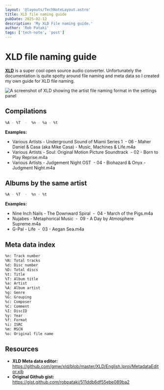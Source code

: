 ```yaml
---
layout: '@layouts/TechNoteLayout.astro'
title: XLD file naming guide
pubDate: 2025-02-12
description: 'My XLD File naming guide.'
author: 'Rob Pataki'
tags: ['tech-note', 'post']
---
```


# XLD file naming guide

[**XLD**](https://tmkk.undo.jp/xld/index_e.html) is a super cool open source audio converter. Unfortunately the documentation is quite spotty around file naming and meta data so I created my own guide for XLD file naming.

![A screenshot of XLD showing the artist file naming format in the settings panel](@assets/img/reminders-and-notes/xld_file-naming.webp)

## Compilations

```sh
%A - %T  -  %n - %a - %t
```

**Examples:**

- Various Artists - Underground Sound of Miami Series 1&nbsp; -&nbsp;06 - Maher Daniel & Casa (aka Mike Casa) - Music, Machines & Life.m4a
- Various Artists - Soul: Original Motion Picture Soundtrack&nbsp; -&nbsp;02 - Born to Play Reprise.m4a
- Various Artists - Judgement Night OST&nbsp; -&nbsp;04 - Biohazard & Onyx - Judgment Night.m4a

## Albums by the same artist

```sh
%A - %T  -  %n - %t
```

**Examples:**

- Nine Inch Nails - The Downward Spiral&nbsp; -&nbsp; 04 - March of the Pigs.m4a
- Nujabes - Metaphorical Music&nbsp; -&nbsp; 09 - A Day by Atmosphere Supreme.m4a
- G-Pal - Life&nbsp; -&nbsp; 03 - Aegan Sea.m4a

## Meta data index

```sh
%n: Track number
%N: Total tracks
%d: Disc number
%D: Total discs
%t: Title
%T: Album title
%a: Artist
%A: Album artist
%g: Genre
%G: Grouping
%c: Composer
%C: Comment
%I: DiscID
%y: Year
%f: Format
%i: ISRC
%m: MSCN
%o: Original file name
```

## Resources

- **XLD Meta data editor:** https://github.com/gmw/xld/blob/master/XLD/English.lproj/MetadataEditor.xib
- **Original Github gist:** https://gist.github.com/robpataki/511ddb6df55ebe089ba2
